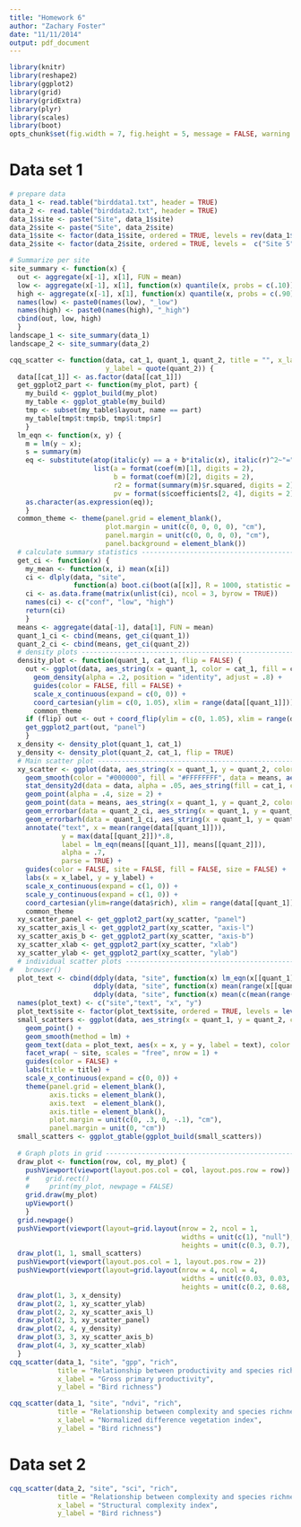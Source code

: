 ```yaml
---
title: "Homework 6"
author: "Zachary Foster"
date: "11/11/2014"
output: pdf_document
---
```


```r
library(knitr)
library(reshape2)
library(ggplot2)
library(grid)
library(gridExtra)
library(plyr)
library(scales)
library(boot)
opts_chunk$set(fig.width = 7, fig.height = 5, message = FALSE, warning = FALSE, echo = FALSE)
```


Data set 1
==========



```r
# prepare data
data_1 <- read.table("birddata1.txt", header = TRUE)
data_2 <- read.table("birddata2.txt", header = TRUE)
data_1$site <- paste("Site", data_1$site)
data_2$site <- paste("Site", data_2$site)
data_1$site <- factor(data_1$site, ordered = TRUE, levels = rev(data_1$site))
data_2$site <- factor(data_2$site, ordered = TRUE, levels =  c("Site 5", "Site 3", "Site 2"))
```

```r
# Summarize per site
site_summary <- function(x) {
  out <- aggregate(x[-1], x[1], FUN = mean)
  low <- aggregate(x[-1], x[1], function(x) quantile(x, probs = c(.10)))[-1]
  high <- aggregate(x[-1], x[1], function(x) quantile(x, probs = c(.90)))[-1]
  names(low) <- paste0(names(low), "_low")
  names(high) <- paste0(names(high), "_high")
  cbind(out, low, high)
  }
landscape_1 <- site_summary(data_1)
landscape_2 <- site_summary(data_2)
```


```r
cqq_scatter <- function(data, cat_1, quant_1, quant_2, title = "", x_label = quote(quant_1),
                        y_label = quote(quant_2)) {
  data[[cat_1]] <- as.factor(data[[cat_1]])
  get_ggplot2_part <- function(my_plot, part) {
    my_build <- ggplot_build(my_plot)
    my_table <- ggplot_gtable(my_build)
    tmp <- subset(my_table$layout, name == part)
    my_table[tmp$t:tmp$b, tmp$l:tmp$r]
    }
  lm_eqn <- function(x, y) {
    m = lm(y ~ x);
    s = summary(m)
    eq <- substitute(atop(italic(y) == a + b*italic(x), italic(r)^2~"="~r2*","~~italic(p)~"="~pv), 
                     list(a = format(coef(m)[1], digits = 2), 
                          b = format(coef(m)[2], digits = 2), 
                          r2 = format(summary(m)$r.squared, digits = 2),
                          pv = format(s$coefficients[2, 4], digits = 2)))
    as.character(as.expression(eq));                 
    }
  common_theme <- theme(panel.grid = element_blank(),
                        plot.margin = unit(c(0, 0, 0, 0), "cm"),
                        panel.margin = unit(c(0, 0, 0, 0), "cm"),
                        panel.background = element_blank())
  # calculate summary statistics -------------------------------------------------------------------
  get_ci <- function(x) {
    my_mean <- function(x, i) mean(x[i])
    ci <- dlply(data, "site",
                function(a) boot.ci(boot(a[[x]], R = 1000, statistic = my_mean), type = "norm")$normal)
    ci <- as.data.frame(matrix(unlist(ci), ncol = 3, byrow = TRUE))
    names(ci) <- c("conf", "low", "high")
    return(ci)
    }
  means <- aggregate(data[-1], data[1], FUN = mean)
  quant_1_ci <- cbind(means, get_ci(quant_1))
  quant_2_ci <- cbind(means, get_ci(quant_2))
  # density plots ----------------------------------------------------------------------------------
  density_plot <- function(quant_1, cat_1, flip = FALSE) {
    out <- ggplot(data, aes_string(x = quant_1, color = cat_1, fill = cat_1, y='..scaled..')) +
      geom_density(alpha = .2, position = "identity", adjust = .8) +
      guides(color = FALSE, fill = FALSE) +
      scale_x_continuous(expand = c(0, 0)) + 
      coord_cartesian(ylim = c(0, 1.05), xlim = range(data[[quant_1]])) +
      common_theme
    if (flip) out <- out + coord_flip(ylim = c(0, 1.05), xlim = range(data[[quant_1]]))
    get_ggplot2_part(out, "panel")
    }
  x_density <- density_plot(quant_1, cat_1)
  y_density <- density_plot(quant_2, cat_1, flip = TRUE)
  # Main scatter plot ------------------------------------------------------------------------------
  xy_scatter <- ggplot(data, aes_string(x = quant_1, y = quant_2, color = cat_1)) +
    geom_smooth(color = "#000000", fill = "#FFFFFFFF", data = means, aes_string(x = quant_1, y = quant_2, group = 1), method = lm) +
    stat_density2d(data = data, alpha = .05, aes_string(fill = cat_1, color = NULL), geom="polygon", n = 100, bins=10) +
    geom_point(alpha = .4, size = 2) +
    geom_point(data = means, aes_string(x = quant_1, y = quant_2, color = cat_1), size = 3) +
    geom_errorbar(data = quant_2_ci, aes_string(x = quant_1, y = quant_2, ymin = "low", ymax = "high", width = 0), size = 2) +
    geom_errorbarh(data = quant_1_ci, aes_string(x = quant_1, y = quant_2, xmin = "low", xmax = "high", height = 0), size = 2) +
    annotate("text", x = mean(range(data[[quant_1]])),
             y = max(data[[quant_2]])*.8,
             label = lm_eqn(means[[quant_1]], means[[quant_2]]),
             alpha = .7, 
             parse = TRUE) +
    guides(color = FALSE, site = FALSE, fill = FALSE, size = FALSE) +
    labs(x = x_label, y = y_label) +
    scale_x_continuous(expand = c(1, 0)) +
    scale_y_continuous(expand = c(1, 0)) +
    coord_cartesian(ylim=range(data$rich), xlim = range(data[[quant_1]])) +
    common_theme
  xy_scatter_panel <- get_ggplot2_part(xy_scatter, "panel")
  xy_scatter_axis_l <- get_ggplot2_part(xy_scatter, "axis-l")
  xy_scatter_axis_b <- get_ggplot2_part(xy_scatter, "axis-b")
  xy_scatter_xlab <- get_ggplot2_part(xy_scatter, "xlab")
  xy_scatter_ylab <- get_ggplot2_part(xy_scatter, "ylab")
  # individual scatter plots -----------------------------------------------------------------------
#   browser()
  plot_text <- cbind(ddply(data, "site", function(x) lm_eqn(x[[quant_1]], x[[quant_2]])),
                     ddply(data, "site", function(x) mean(range(x[[quant_1]])))[2],
                     ddply(data, "site", function(x) mean(c(mean(range(x[[quant_2]])), max(x[[quant_2]]))))[2])
  names(plot_text) <- c("site","text", "x", "y")
  plot_text$site <- factor(plot_text$site, ordered = TRUE, levels = levels(data$site)) #makes same order as in data
  small_scatters <- ggplot(data, aes_string(x = quant_1, y = quant_2, color = "site")) +
    geom_point() +
    geom_smooth(method = lm) +
    geom_text(data = plot_text, aes(x = x, y = y, label = text), color = "#444444",  parse = TRUE, size = 3, alpha = .7) +
    facet_wrap( ~ site, scales = "free", nrow = 1) +
    guides(color = FALSE) +
    labs(title = title) +
    scale_x_continuous(expand = c(0, 0)) +
    theme(panel.grid = element_blank(), 
          axis.ticks = element_blank(), 
          axis.text  = element_blank(), 
          axis.title = element_blank(), 
          plot.margin = unit(c(0, .3, 0, -.1), "cm"), 
          panel.margin = unit(0, "cm"))
  small_scatters <- ggplot_gtable(ggplot_build(small_scatters))
  
  # Graph plots in grid ----------------------------------------------------------------------------
  draw_plot <- function(row, col, my_plot) {
    pushViewport(viewport(layout.pos.col = col, layout.pos.row = row))
    #    grid.rect()
    #     print(my_plot, newpage = FALSE)
    grid.draw(my_plot)
    upViewport()
    }
  grid.newpage()
  pushViewport(viewport(layout=grid.layout(nrow = 2, ncol = 1,
                                           widths = unit(c(1), "null"),
                                           heights = unit(c(0.3, 0.7), "null"))))
  draw_plot(1, 1, small_scatters)
  pushViewport(viewport(layout.pos.col = 1, layout.pos.row = 2))
  pushViewport(viewport(layout=grid.layout(nrow = 4, ncol = 4,
                                           widths = unit(c(0.03, 0.03, 0.8, 0.16), "null"),
                                           heights = unit(c(0.2, 0.68, 0.06, 0.06), "null"))))
  draw_plot(1, 3, x_density)
  draw_plot(2, 1, xy_scatter_ylab)
  draw_plot(2, 2, xy_scatter_axis_l)
  draw_plot(2, 3, xy_scatter_panel)
  draw_plot(2, 4, y_density)
  draw_plot(3, 3, xy_scatter_axis_b)
  draw_plot(4, 3, xy_scatter_xlab)
  }
cqq_scatter(data_1, "site", "gpp", "rich", 
            title = "Relationship between productivity and species richness in data set 1",
            x_label = "Gross primary productivity",
            y_label = "Bird richness")
```

```r
cqq_scatter(data_1, "site", "ndvi", "rich", 
            title = "Relationship between complexity and species richness in data set 1",
            x_label = "Normalized difference vegetation index",
            y_label = "Bird richness")
```


Data set 2
==========

```r
cqq_scatter(data_2, "site", "sci", "rich", 
            title = "Relationship between complexity and species richness in data set 2",
            x_label = "Structural complexity index",
            y_label = "Bird richness")
```

